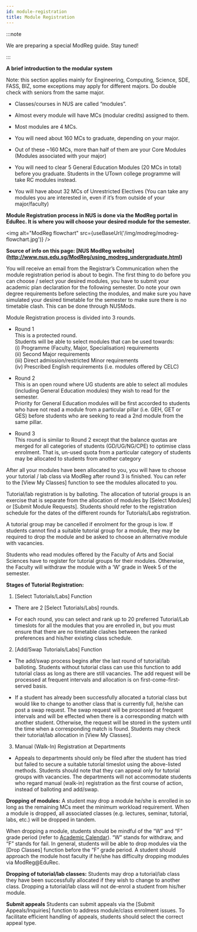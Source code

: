 ```yaml
---
id: module-registration
title: Module Registration
---
```



:::note

We are preparing a special ModReg guide. Stay tuned!

:::


**A brief introduction to the modular system**

 Note: this section applies mainly for Engineering, Computing, Science, SDE, FASS, BIZ, some exceptions may apply for different majors. Do double check with seniors from the same major.
-   Classes/courses in NUS are called “modules”.
    
-   Almost every module will have MCs (modular credits) assigned to them.
    
-   Most modules are 4 MCs.
    
-   You will need about 160 MCs to graduate, depending on your major.
    
-   Out of these ~160 MCs, more than half of them are your Core Modules (Modules associated with your major)
    
-   You will need to clear 5 General Education Modules (20 MCs in total) before you graduate. Students in the UTown college programme will take RC modules instead.
    
-   You will have about 32 MCs of Unrestricted Electives (You can take any modules you are interested in, even if it’s from outside of your major/faculty)



**Module Registration process in NUS is done via the ModReg portal in EduRec. It is where you will choose your desired module for the semester.**

<img alt="ModReg flowchart" src={useBaseUrl('/img/modreg/modreg-flowchart.jpg')} />

**Source of info on this page: [NUS ModReg website] (http://www.nus.edu.sg/ModReg/using_modreg_undergraduate.html)**

You will receive an email from the Registrar’s Communication when the module registration period is about to begin. The first thing to do before you can choose / select your desired modules, you have to submit your academic plan declaration for the following semester. Do note your own degree requirements before selecting the modules, and make sure you have simulated your desired timetable for the semester to make sure there is no timetable clash. This can be done through NUSMods.

  

Module Registration process is divided into 3 rounds.

-   Round 1  
    This is a protected round.  
    Students will be able to select modules that can be used towards:  
    (i) Programme (Faculty, Major, Specialisation) requirements  
    (ii) Second Major requirements  
    (iii) Direct admission/restricted Minor requirements  
    (iv) Prescribed English requirements (i.e. modules offered by CELC)  
      
    
-   Round 2  
    This is an open round where UG students are able to select all modules (including General Education modules) they wish to read for the semester.  
    Priority for General Education modules will be first accorded to students who have not read a module from a particular pillar (i.e. GEH, GET or GES) before students who are seeking to read a 2nd module from the same pillar.
    

-   Round 3  
    This round is similar to Round 2 except that the balance quotas are merged for all categories of students (GD/UG/NG/CPE) to optimise class enrolment. That is, un-used quota from a particular category of students may be allocated to students from another category
    

After all your modules have been allocated to you, you will have to choose your tutorial / lab class via ModReg after round 3 is finished. You can refer to the [View My Classes] function to see the modules allocated to you.

  

Tutorial/lab registration is by balloting. The allocation of tutorial groups is an exercise that is separate from the allocation of modules by [Select Modules] or [Submit Module Requests]. Students should refer to the registration schedule for the dates of the different rounds for Tutorials/Labs registration.

A tutorial group may be cancelled if enrolment for the group is low. If students cannot find a suitable tutorial group for a module, they may be required to drop the module and be asked to choose an alternative module with vacancies.

Students who read modules offered by the Faculty of Arts and Social Sciences have to register for tutorial groups for their modules. Otherwise, the Faculty will withdraw the module with a ‘W’ grade in Week 5 of the semester.

**Stages of Tutorial Registration:**

1. [Select Tutorials/Labs] Function

-   There are 2 [Select Tutorials/Labs] rounds.
    
-   For each round, you can select and rank up to 20 preferred Tutorial/Lab timeslots for all the modules that you are enrolled in, but you must ensure that there are no timetable clashes between the ranked preferences and his/her existing class schedule.
    

2. [Add/Swap Tutorials/Labs] Function

-   The add/swap process begins after the last round of tutorial/lab balloting. Students without tutorial class can use this function to add tutorial class as long as there are still vacancies. The add request will be processed at frequent intervals and allocation is on first-come-first-served basis.
    
-   If a student has already been successfully allocated a tutorial class but would like to change to another class that is currently full, he/she can post a swap request. The swap request will be processed at frequent intervals and will be effected when there is a corresponding match with another student. Otherwise, the request will be stored in the system until the time when a corresponding match is found. Students may check their tutorial/lab allocation in [View My Classes].
    

3. Manual (Walk-In) Registration at Departments

-   Appeals to departments should only be filed after the student has tried but failed to secure a suitable tutorial timeslot using the above-listed methods. Students should note that they can appeal only for tutorial groups with vacancies. The departments will not accommodate students who regard manual (walk-in) registration as the first course of action, instead of balloting and add/swap.
    

**Dropping of modules:**
A student may drop a module he/she is enrolled in so long as the remaining MCs meet the minimum workload requirement. When a module is dropped, all associated classes (e.g. lectures, seminar, tutorial, labs, etc.) will be dropped in tandem.

When dropping a module, students should be mindful of the “W” and “F” grade period (refer to [Academic Calendar](http://www.nus.edu.sg/registrar/calendar.html)). “W” stands for withdraw, and “F” stands for fail. In general, students will be able to drop modules via the [Drop Classes] function before the “F” grade period. A student should approach the module host faculty if he/she has difficulty dropping modules via ModReg@EduRec.

**Dropping of tutorial/lab classes:**
Students may drop a tutorial/lab class they have been successfully allocated if they wish to change to another class. Dropping a tutorial/lab class will not de-enrol a student from his/her module.

**Submit appeals**
Students can submit appeals via the [Submit Appeals/Inquiries] function to address module/class enrolment issues. To facilitate efficient handling of appeals, students should select the correct appeal type.
<!--stackedit_data:
eyJoaXN0b3J5IjpbNzUzNTE2MjY3LDEwMDI3ODQyNjIsLTExND
Q3NTg1ODRdfQ==
-->